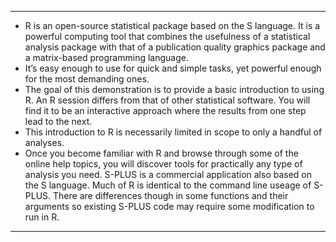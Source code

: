 -----------------------------------------------------------------------------------------------------------

* R is an open-source statistical package based on the S language. It is a powerful computing tool that combines the usefulness of a statistical analysis package with that of a publication quality graphics package and a matrix-based programming language. 
* It's easy enough to use for quick and simple tasks, yet powerful enough for the most demanding ones. 
* The goal of this demonstration is to provide a basic introduction to using R. An R session differs from that of other statistical software. You will find it to be an interactive approach where the results from one step lead to the next. 
* This introduction to R is necessarily limited in scope to only a handful of analyses. 
* Once you become familiar with R and browse through some of the online help topics, you will discover tools for practically any type of analysis you need. S-PLUS is a commercial application also based on the S language. Much of R is identical to the command line useage of S-PLUS. There are differences though in some functions and their arguments so existing S-PLUS code may require some modification to run in R. 

-----------------------------------------------------------------------------------------------------------
